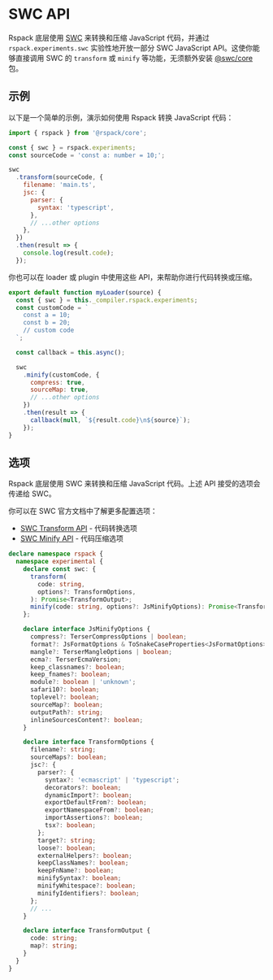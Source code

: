 # SWC API

Rspack 底层使用 [SWC](https://swc.rs/) 来转换和压缩 JavaScript 代码，并通过 `rspack.experiments.swc` 实验性地开放一部分 SWC JavaScript API。这使你能够直接调用 SWC 的 `transform` 或 `minify` 等功能，无须额外安装 [@swc/core](https://www.npmjs.com/package/@swc/core) 包。

## 示例

以下是一个简单的示例，演示如何使用 Rspack 转换 JavaScript 代码：

```js
import { rspack } from '@rspack/core';

const { swc } = rspack.experiments;
const sourceCode = 'const a: number = 10;';

swc
  .transform(sourceCode, {
    filename: 'main.ts',
    jsc: {
      parser: {
        syntax: 'typescript',
      },
      // ...other options
    },
  })
  .then(result => {
    console.log(result.code);
  });
```

你也可以在 loader 或 plugin 中使用这些 API，来帮助你进行代码转换或压缩。

```js title="my-loader.mjs"
export default function myLoader(source) {
  const { swc } = this._compiler.rspack.experiments;
  const customCode = `
    const a = 10;
    const b = 20;
    // custom code
  `;

  const callback = this.async();

  swc
    .minify(customCode, {
      compress: true,
      sourceMap: true,
      // ...other options
    })
    .then(result => {
      callback(null, `${result.code}\n${source}`);
    });
}
```

## 选项

Rspack 底层使用 SWC 来转换和压缩 JavaScript 代码。上述 API 接受的选项会传递给 SWC。

你可以在 SWC 官方文档中了解更多配置选项：

- [SWC Transform API](https://swc.rs/docs/usage/core#transform) - 代码转换选项
- [SWC Minify API](https://swc.rs/docs/usage/core#minify) - 代码压缩选项

```ts
declare namespace rspack {
  namespace experimental {
    declare const swc: {
      transform(
        code: string,
        options?: TransformOptions,
      ): Promise<TransformOutput>;
      minify(code: string, options?: JsMinifyOptions): Promise<TransformOutput>;
    };

    declare interface JsMinifyOptions {
      compress?: TerserCompressOptions | boolean;
      format?: JsFormatOptions & ToSnakeCaseProperties<JsFormatOptions>;
      mangle?: TerserMangleOptions | boolean;
      ecma?: TerserEcmaVersion;
      keep_classnames?: boolean;
      keep_fnames?: boolean;
      module?: boolean | 'unknown';
      safari10?: boolean;
      toplevel?: boolean;
      sourceMap?: boolean;
      outputPath?: string;
      inlineSourcesContent?: boolean;
    }

    declare interface TransformOptions {
      filename?: string;
      sourceMaps?: boolean;
      jsc?: {
        parser?: {
          syntax?: 'ecmascript' | 'typescript';
          decorators?: boolean;
          dynamicImport?: boolean;
          exportDefaultFrom?: boolean;
          exportNamespaceFrom?: boolean;
          importAssertions?: boolean;
          tsx?: boolean;
        };
        target?: string;
        loose?: boolean;
        externalHelpers?: boolean;
        keepClassNames?: boolean;
        keepFnName?: boolean;
        minifySyntax?: boolean;
        minifyWhitespace?: boolean;
        minifyIdentifiers?: boolean;
      };
      // ...
    }

    declare interface TransformOutput {
      code: string;
      map?: string;
    }
  }
}
```
